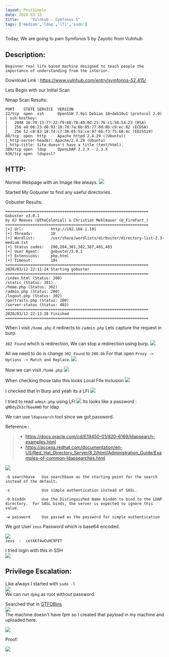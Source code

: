 ```yaml
---
layout: PostSimple
date: 2020-03-12
title:     "Vulnhub - Symfonos 5"
tags: ['medium','ldap','lfi','sudo']
---
```


Today, We are going to pwn Symfonos 5 by Zayotic from Vulnhub

## Description:

```
Beginner real life based machine designed to teach people the importance of understanding from the interior.
```
Download Link : <https://www.vulnhub.com/entry/symfonos-52,415/>

Lets Begin with our Initial Scan

Nmap Scan Results:
```
PORT    STATE SERVICE  VERSION
22/tcp  open  ssh      OpenSSH 7.9p1 Debian 10+deb10u1 (protocol 2.0)
| ssh-hostkey: 
|   2048 16:70:13:77:22:f9:68:78:40:0d:21:76:c1:50:54:23 (RSA)
|   256 a8:06:23:d0:93:18:7d:7a:6b:05:77:8d:8b:c9:ec:02 (ECDSA)
|_  256 52:c0:83:18:f4:c7:38:65:5a:ce:97:66:f3:75:68:4c (ED25519)
80/tcp  open  http     Apache httpd 2.4.29 ((Ubuntu))
|_http-server-header: Apache/2.4.29 (Ubuntu)
|_http-title: Site doesn't have a title (text/html).
389/tcp open  ldap     OpenLDAP 2.2.X - 2.3.X
636/tcp open  ldapssl?
```

## HTTP:

Normal Webpage with an Image like always.
![](https://raw.githubusercontent.com/ghostbyt3/ghostbyt3.github.io/master/public/static/images/symfonos5/1.png)

Started My Gobuster to find any useful directories.

Gobuster Results:
```
===============================================================
Gobuster v3.0.1
by OJ Reeves (@TheColonial) & Christian Mehlmauer (@_FireFart_)
===============================================================
[+] Url:            http://192.168.1.101
[+] Threads:        10
[+] Wordlist:       /usr/share/wordlists/dirbuster/directory-list-2.3-medium.txt
[+] Status codes:   200,204,301,302,307,401,403
[+] User Agent:     gobuster/3.0.1
[+] Extensions:     php,html
[+] Timeout:        10s
===============================================================
2020/03/12 22:11:24 Starting gobuster
===============================================================
/index.html (Status: 200)
/static (Status: 301)
/home.php (Status: 302)
/admin.php (Status: 200)
/logout.php (Status: 302)
/portraits.php (Status: 200)
/server-status (Status: 403)
===============================================================
2020/03/12 22:13:28 Finished
===============================================================
```
When I visit ``/home.php`` it redirects to ``/admin.php`` Lets capture the request in burp.

``302 Found`` which is redirection, We can stop a redirection using burp.
![](https://raw.githubusercontent.com/ghostbyt3/ghostbyt3.github.io/master/public/static/images/symfonos5/2.png)

All we need to do is change ``302 Found`` to ``200 Ok`` For that open ``Proxy -> Options -> Match and Replace``.
![](https://raw.githubusercontent.com/ghostbyt3/ghostbyt3.github.io/master/public/static/images/symfonos5/3.png)

Now we can visit ``/home.php``
![](https://raw.githubusercontent.com/ghostbyt3/ghostbyt3.github.io/master/public/static/images/symfonos5/4.png)

When checking those tabs this looks Local FIle Inclusion 
![](https://raw.githubusercontent.com/ghostbyt3/ghostbyt3.github.io/master/public/static/images/symfonos5/5.png)

I checked that in Burp and yeah its a LFI
![](https://raw.githubusercontent.com/ghostbyt3/ghostbyt3.github.io/master/public/static/images/symfonos5/6.png)

I tried to read ``admin.php`` using LFI
![](https://raw.githubusercontent.com/ghostbyt3/ghostbyt3.github.io/master/public/static/images/symfonos5/7.png)
Its looks like a password : ``qMDdyZh3cT6eeAWD`` for ldap

We can use ``ldapsearch`` tool since we got password.

Reference : 
> - https://docs.oracle.com/cd/E19450-01/820-6169/ldapsearch-examples.html
> - https://access.redhat.com/documentation/en-US/Red_Hat_Directory_Server/8.2/html/Administration_Guide/Examples-of-common-ldapsearches.html

![](https://raw.githubusercontent.com/ghostbyt3/ghostbyt3.github.io/master/public/static/images/symfonos5/8.png)

```
-b searchbase	Use searchbase as the starting point for the search instead of the default.

-x     		  	Use simple authentication instead of SASL.

-D binddn 		Use the Distinguished Name binddn to bind to the LDAP directory.  For SASL binds, the server is expected to ignore this value.

-w password 	Use passwd as the password for simple authentication

```

We got User ``zeus`` Password which is base64 encoded.

![](https://raw.githubusercontent.com/ghostbyt3/ghostbyt3.github.io/master/public/static/images/symfonos5/9.png)<br/>
``zeus  :  cetkKf4wCuHC9FET ``

I tried login with this in SSH<br/>
![](https://raw.githubusercontent.com/ghostbyt3/ghostbyt3.github.io/master/public/static/images/symfonos5/10.png)

## Privilege Escalation:

Like always I started with ``sudo -l``<br/>
![](https://raw.githubusercontent.com/ghostbyt3/ghostbyt3.github.io/master/public/static/images/symfonos5/11.png)<br/>
We can run ``dpkg`` as root without password.

Searched that in [GTFOBins](https://gtfobins.github.io/gtfobins/dpkg/)<br/>
![](https://raw.githubusercontent.com/ghostbyt3/ghostbyt3.github.io/master/public/static/images/symfonos5/12.png)<br/>
The machine doesn't have fpm so I created that payload in my machine and uploaded here.

![](https://raw.githubusercontent.com/ghostbyt3/ghostbyt3.github.io/master/public/static/images/symfonos5/13.png)

Proof:

![](https://raw.githubusercontent.com/ghostbyt3/ghostbyt3.github.io/master/public/static/images/symfonos5/14.png)
